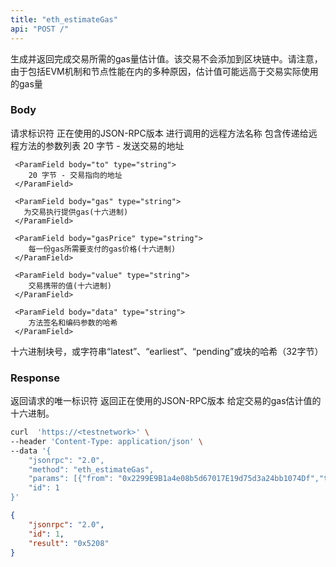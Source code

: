 ```yaml
---
title: "eth_estimateGas"
api: "POST /"
---
```


生成并返回完成交易所需的gas量估计值。该交易不会添加到区块链中。请注意，由于包括EVM机制和节点性能在内的多种原因，估计值可能远高于交易实际使用的gas量

### Body

<ParamField body="id" type="number" placeholder="1">
  请求标识符
</ParamField>

<ParamField body="jsonrpc" type="string" placeholder="2.0">
  正在使用的JSON-RPC版本
</ParamField>

<ParamField body="method" type="string" placeholder="eth_estimateGas">
  进行调用的远程方法名称
</ParamField>

<ParamField body="params" type="array">
  包含传递给远程方法的参数列表

  <Expandable title="TRANSACTION CALL ARGS">
     <ParamField body="from" type="string">
        20 字节 - 发送交易的地址
     </ParamField>

     <ParamField body="to" type="string">
        20 字节 - 交易指向的地址
     </ParamField>

     <ParamField body="gas" type="string">
       为交易执行提供gas(十六进制)
     </ParamField>

     <ParamField body="gasPrice" type="string">
        每一份gas所需要支付的gas价格(十六进制)
     </ParamField>

     <ParamField body="value" type="string">
        交易携带的值(十六进制)
     </ParamField>

     <ParamField body="data" type="string">
        方法签名和编码参数的哈希
     </ParamField>

  </Expandable>

   <Expandable title="Block">
        <ParamField body="block" type="string">
       十六进制块号，或字符串“latest”、“earliest”、“pending”或块的哈希（32字节）
     </ParamField>
   </Expandable>
</ParamField>

### Response

<ResponseField name="id" type="number">
  返回请求的唯一标识符
</ResponseField>

<ResponseField name="jsonrpc" type="string">
  返回正在使用的JSON-RPC版本
</ResponseField>

<ResponseField name="gasUsed" type="string">
  给定交易的gas估计值的十六进制。
</ResponseField>

<RequestExample>

```bash Example Request
curl  'https://<testnetwork>' \
--header 'Content-Type: application/json' \
--data '{
    "jsonrpc": "2.0",
    "method": "eth_estimateGas",
    "params": [{"from": "0x2299E9B1a4e08b5d67017E19d75d3a24bb1074Df","to": "0xc7f999b83af6df9e67d0a37ee7e900bf38b3d013","value": "0x5f5e100"}, "latest"],
    "id": 1
}'
```

</RequestExample>

<ResponseExample>

```json Response
{
    "jsonrpc": "2.0",
    "id": 1,
    "result": "0x5208"
}
```

</ResponseExample>